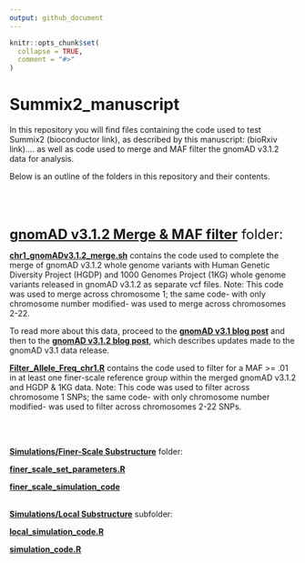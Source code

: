---
output: github_document
---

<!-- README.md is generated from README.Rmd. Please edit that file -->

```{r, include = FALSE}
knitr::opts_chunk$set(
  collapse = TRUE,
  comment = "#>"
)
```

# Summix2_manuscript

<!-- badges: start -->
<!-- badges: end -->

In this repository you will find files containing the code used to test Summix2 (bioconductor link), as described by this manuscript: (bioRxiv link).... as well as code used to merge and MAF filter the gnomAD v3.1.2 data for analysis.

Below is an outline of the folders in this repository and their contents.

<br>
<br>
<br>


 <font size="5">[**gnomAD v3.1.2 Merge & MAF filter**](https://github.com/hendriau/Summix2_manuscript/tree/main/gnomAD%20v3.1.2%20Merge%20%26%20MAF%20filter) folder: </font>

[**chr1_gnomADv3.1.2_merge.sh**](https://github.com/hendriau/Summix2_manuscript/blob/main/gnomAD%20v3.1.2%20Merge%20%26%20MAF%20filter/chr1_gnomADv3.1.2_merge.sh) contains the code used to complete the merge of gnomAD v3.1.2 whole genome variants with Human Genetic Diversity Project (HGDP) and 1000 Genomes Project (1KG) whole genome variants released in gnomAD v3.1.2 as separate vcf files.
Note: This code was used to merge across chromosome 1; the same code- with only chromosome number modified- was used to merge across chromosomes 2-22.

To read more about this data, proceed to the [**gnomAD v3.1 blog post**](https://gnomad.broadinstitute.org/news/2020-10-gnomad-v3-1-new-content-methods-annotations-and-data-availability/) and then to the [**gnomAD v3.1.2 blog post**](https://gnomad.broadinstitute.org/news/2021-10-gnomad-v3-1-2-minor-release/), which describes updates made to the gnomAD v3.1 data release.

[**Filter_Allele_Freq_chr1.R**](https://github.com/hendriau/Summix2_manuscript/blob/main/gnomAD%20v3.1.2%20Merge%20%26%20MAF%20filter/Filter_Allele_Freq_chr1.R) contains the code used to filter for a MAF >= .01 in at least one finer-scale reference group within the merged gnomAD v3.1.2 and HGDP & 1KG data.
Note: This code was used to filter across chromosome 1 SNPs; the same code- with only chromosome number modified- was used to filter across chromosomes 2-22 SNPs.


<br>
<br>

[**Simulations/Finer-Scale Substructure**](https://github.com/hendriau/Summix2_manuscript/tree/main/Simulations/Finer-Scale%20Substructure) folder:

[**finer_scale_set_parameters.R**](https://github.com/hendriau/Summix2_manuscript/blob/main/Simulations/Finer-Scale%20Substructure/finer_scale_set_parameters.R)

[**finer_scale_simulation_code**](https://github.com/hendriau/Summix2_manuscript/blob/main/Simulations/Finer-Scale%20Substructure/finer_scale_simulation_code.R)
  
<br>
[**Simulations/Local Substructure**](https://github.com/hendriau/Summix2_manuscript/tree/main/Simulations/Local%20Substructure) subfolder:
  
[**local_simulation_code.R**](https://github.com/hendriau/Summix2_manuscript/blob/main/Simulations/Local%20Substructure/local_simulation_code.R)

[**simulation_code.R**](https://github.com/hendriau/Summix2_manuscript/blob/main/Simulations/Local%20Substructure/simulation_code.R)
